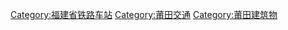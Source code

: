 [[Category:福建省铁路车站|Category:福建省铁路车站]]
[[Category:莆田交通|Category:莆田交通]]
[[Category:莆田建筑物|Category:莆田建筑物]]